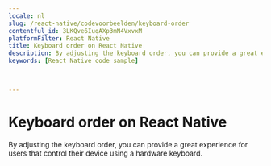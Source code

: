 ```yaml
---
locale: nl
slug: /react-native/codevoorbeelden/keyboard-order
contentful_id: 3LKQve6IuqAXp3mN4VxvxM
platformFilter: React Native
title: Keyboard order on React Native
description: By adjusting the keyboard order, you can provide a great experience for users that control their device using a hardware keyboard.
keywords: [React Native code sample]


	
---
```


# Keyboard order on React Native

By adjusting the keyboard order, you can provide a great experience for users that control their device using a hardware keyboard.

<CodeSample id="keyboard-order" locale="nl" platform="react native"/>